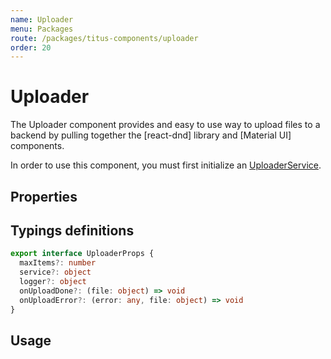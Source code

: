 ```yaml
---
name: Uploader
menu: Packages
route: /packages/titus-components/uploader
order: 20
---
```



# Uploader

The Uploader component provides and easy to use way to upload files to a backend by pulling together the [react-dnd] library and [Material UI] components.

In order to use this component, you must first initialize an [UploaderService](/titus-components/uploader-service).

## Properties

<PropsTable of={UploaderBase} />

## Typings definitions

```ts
export interface UploaderProps {
  maxItems?: number
  service?: object
  logger?: object
  onUploadDone?: (file: object) => void
  onUploadError?: (error: any, file: object) => void
}
```

## Usage

<Playground>
  <Uploader
    maxItems={1}
    service={service}
    onUploadDone={console.log}
    onUploadError={console.log}
  />
</Playground>
